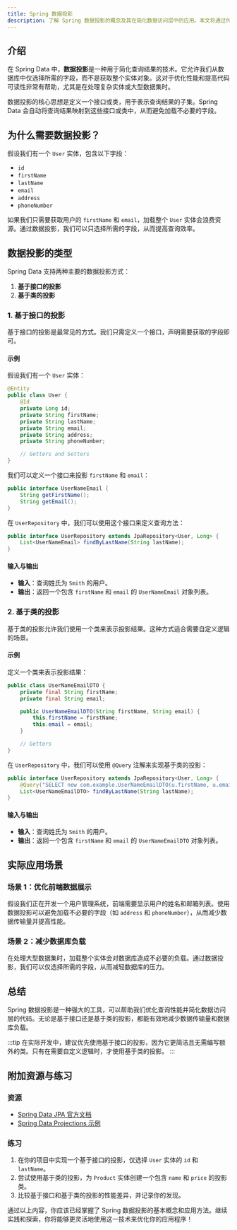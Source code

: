 ```yaml
---
title: Spring 数据投影
description: 了解 Spring 数据投影的概念及其在简化数据访问层中的应用。本文将通过代码示例和实际案例，帮助初学者掌握如何使用 Spring 数据投影来优化查询结果。
---
```


## 介绍

在 Spring Data 中，**数据投影**是一种用于简化查询结果的技术。它允许我们从数据库中仅选择所需的字段，而不是获取整个实体对象。这对于优化性能和提高代码可读性非常有帮助，尤其是在处理复杂实体或大型数据集时。

数据投影的核心思想是定义一个接口或类，用于表示查询结果的子集。Spring Data 会自动将查询结果映射到这些接口或类中，从而避免加载不必要的字段。

## 为什么需要数据投影？

假设我们有一个 `User` 实体，包含以下字段：

- `id`
- `firstName`
- `lastName`
- `email`
- `address`
- `phoneNumber`

如果我们只需要获取用户的 `firstName` 和 `email`，加载整个 `User` 实体会浪费资源。通过数据投影，我们可以只选择所需的字段，从而提高查询效率。

## 数据投影的类型

Spring Data 支持两种主要的数据投影方式：

1. **基于接口的投影**
2. **基于类的投影**

### 1. 基于接口的投影

基于接口的投影是最常见的方式。我们只需定义一个接口，声明需要获取的字段即可。

#### 示例

假设我们有一个 `User` 实体：

```java
@Entity
public class User {
    @Id
    private Long id;
    private String firstName;
    private String lastName;
    private String email;
    private String address;
    private String phoneNumber;

    // Getters and Setters
}
```

我们可以定义一个接口来投影 `firstName` 和 `email`：

```java
public interface UserNameEmail {
    String getFirstName();
    String getEmail();
}
```

在 `UserRepository` 中，我们可以使用这个接口来定义查询方法：

```java
public interface UserRepository extends JpaRepository<User, Long> {
    List<UserNameEmail> findByLastName(String lastName);
}
```

#### 输入与输出

- **输入**：查询姓氏为 `Smith` 的用户。
- **输出**：返回一个包含 `firstName` 和 `email` 的 `UserNameEmail` 对象列表。

### 2. 基于类的投影

基于类的投影允许我们使用一个类来表示投影结果。这种方式适合需要自定义逻辑的场景。

#### 示例

定义一个类来表示投影结果：

```java
public class UserNameEmailDTO {
    private final String firstName;
    private final String email;

    public UserNameEmailDTO(String firstName, String email) {
        this.firstName = firstName;
        this.email = email;
    }

    // Getters
}
```

在 `UserRepository` 中，我们可以使用 `@Query` 注解来实现基于类的投影：

```java
public interface UserRepository extends JpaRepository<User, Long> {
    @Query("SELECT new com.example.UserNameEmailDTO(u.firstName, u.email) FROM User u WHERE u.lastName = ?1")
    List<UserNameEmailDTO> findByLastName(String lastName);
}
```

#### 输入与输出

- **输入**：查询姓氏为 `Smith` 的用户。
- **输出**：返回一个包含 `firstName` 和 `email` 的 `UserNameEmailDTO` 对象列表。

## 实际应用场景

### 场景 1：优化前端数据展示

假设我们正在开发一个用户管理系统，前端需要显示用户的姓名和邮箱列表。使用数据投影可以避免加载不必要的字段（如 `address` 和 `phoneNumber`），从而减少数据传输量并提高性能。

### 场景 2：减少数据库负载

在处理大型数据集时，加载整个实体会对数据库造成不必要的负载。通过数据投影，我们可以仅选择所需的字段，从而减轻数据库的压力。

## 总结

Spring 数据投影是一种强大的工具，可以帮助我们优化查询性能并简化数据访问层的代码。无论是基于接口还是基于类的投影，都能有效地减少数据传输量和数据库负载。

:::tip
在实际开发中，建议优先使用基于接口的投影，因为它更简洁且无需编写额外的类。只有在需要自定义逻辑时，才使用基于类的投影。
:::

## 附加资源与练习

### 资源
- [Spring Data JPA 官方文档](https://docs.spring.io/spring-data/jpa/docs/current/reference/html/)
- [Spring Data Projections 示例](https://github.com/spring-projects/spring-data-examples)

### 练习
1. 在你的项目中实现一个基于接口的投影，仅选择 `User` 实体的 `id` 和 `lastName`。
2. 尝试使用基于类的投影，为 `Product` 实体创建一个包含 `name` 和 `price` 的投影类。
3. 比较基于接口和基于类的投影的性能差异，并记录你的发现。

通过以上内容，你应该已经掌握了 Spring 数据投影的基本概念和应用方法。继续实践和探索，你将能够更灵活地使用这一技术来优化你的应用程序！